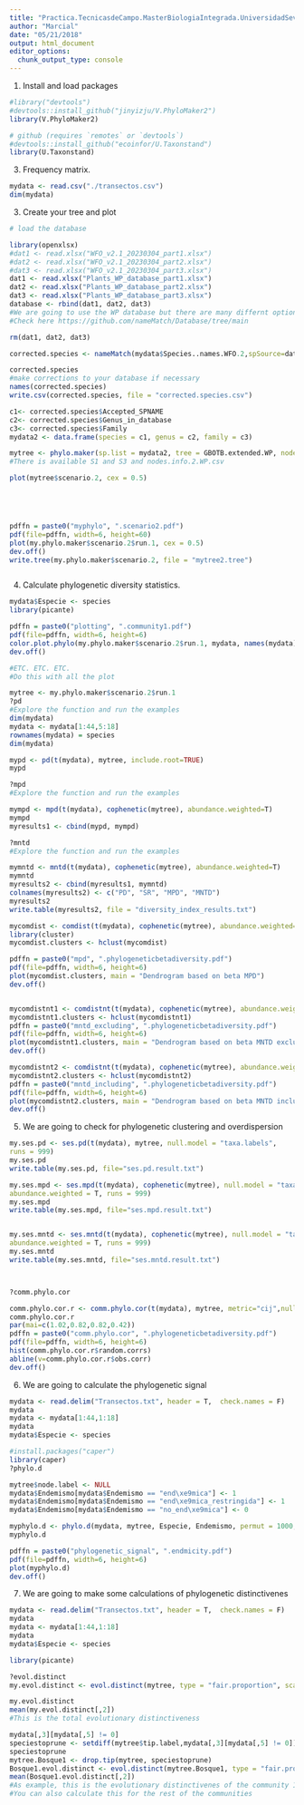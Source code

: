```yaml
---
title: "Practica.TecnicasdeCampo.MasterBiologiaIntegrada.UniversidadSevilla"
author: "Marcial"
date: "05/21/2018"
output: html_document
editor_options: 
  chunk_output_type: console
---
```

1. Install and load packages

```r
#library("devtools")
#devtools::install_github("jinyizju/V.PhyloMaker2")
library(V.PhyloMaker2)

# github (requires `remotes` or `devtools`)
#devtools::install_github("ecoinfor/U.Taxonstand")
library(U.Taxonstand)

```


3. Frequency matrix.

```r
mydata <- read.csv("./transectos.csv") 
dim(mydata)
```



3. Create your tree and plot

```r

# load the database

library(openxlsx)
#dat1 <- read.xlsx("WFO_v2.1_20230304_part1.xlsx")
#dat2 <- read.xlsx("WFO_v2.1_20230304_part2.xlsx")
#dat3 <- read.xlsx("WFO_v2.1_20230304_part3.xlsx")
dat1 <- read.xlsx("Plants_WP_database_part1.xlsx")
dat2 <- read.xlsx("Plants_WP_database_part2.xlsx")
dat3 <- read.xlsx("Plants_WP_database_part3.xlsx")
database <- rbind(dat1, dat2, dat3)
#We are going to use the WP database but there are many differnt options
#Check here https://github.com/nameMatch/Database/tree/main

rm(dat1, dat2, dat3)

corrected.species <- nameMatch(mydata$Species..names.WFO.2,spSource=database, author = FALSE, max.distance= 1, matchFirst=TRUE)

corrected.species
#make corrections to your database if necessary
names(corrected.species)
write.csv(corrected.species, file = "corrected.species.csv")

c1<- corrected.species$Accepted_SPNAME
c2<- corrected.species$Genus_in_database
c3<- corrected.species$Family
mydata2 <- data.frame(species = c1, genus = c2, family = c3)

mytree <- phylo.maker(sp.list = mydata2, tree = GBOTB.extended.WP, nodes = nodes.info.1.WP, scenarios = "S2")
#There is available S1 and S3 and nodes.info.2.WP.csv

plot(mytree$scenario.2, cex = 0.5)





pdffn = paste0("myphylo", ".scenario2.pdf")
pdf(file=pdffn, width=6, height=60)
plot(my.phylo.maker$scenario.2$run.1, cex = 0.5)
dev.off()
write.tree(my.phylo.maker$scenario.2, file = "mytree2.tree")



```


4. Calculate phylogenetic diversity statistics.

```r
mydata$Especie <- species 
library(picante)

pdffn = paste0("plotting", ".community1.pdf")
pdf(file=pdffn, width=6, height=6)
color.plot.phylo(my.phylo.maker$scenario.2$run.1, mydata, names(mydata)[5], "Especie", leg.cex = 0.6, main = paste0(names(mydata)[5]))
dev.off()

#ETC. ETC. ETC.
#Do this with all the plot

mytree <- my.phylo.maker$scenario.2$run.1
?pd
#Explore the function and run the examples
dim(mydata)
mydata <- mydata[1:44,5:18]
rownames(mydata) = species
dim(mydata)

mypd <- pd(t(mydata), mytree, include.root=TRUE)
mypd

?mpd
#Explore the function and run the examples

mympd <- mpd(t(mydata), cophenetic(mytree), abundance.weighted=T)
mympd
myresults1 <- cbind(mypd, mympd)

?mntd
#Explore the function and run the examples

mymntd <- mntd(t(mydata), cophenetic(mytree), abundance.weighted=T)
mymntd
myresults2 <- cbind(myresults1, mymntd)
colnames(myresults2) <- c("PD", "SR", "MPD", "MNTD")
myresults2
write.table(myresults2, file = "diversity_index_results.txt")

mycomdist <- comdist(t(mydata), cophenetic(mytree), abundance.weighted=T)
library(cluster)
mycomdist.clusters <- hclust(mycomdist)

pdffn = paste0("mpd", ".phylogeneticbetadiversity.pdf")
pdf(file=pdffn, width=6, height=6)
plot(mycomdist.clusters, main = "Dendrogram based on beta MPD")
dev.off()


mycomdistnt1 <- comdistnt(t(mydata), cophenetic(mytree), abundance.weighted=F, exclude.conspecifics = T)
mycomdistnt1.clusters <- hclust(mycomdistnt1)
pdffn = paste0("mntd_excluding", ".phylogeneticbetadiversity.pdf")
pdf(file=pdffn, width=6, height=6)
plot(mycomdistnt1.clusters, main = "Dendrogram based on beta MNTD excluding conspecifics")
dev.off()

mycomdistnt2 <- comdistnt(t(mydata), cophenetic(mytree), abundance.weighted=F, exclude.conspecifics = F)
mycomdistnt2.clusters <- hclust(mycomdistnt2)
pdffn = paste0("mntd_including", ".phylogeneticbetadiversity.pdf")
pdf(file=pdffn, width=6, height=6)
plot(mycomdistnt2.clusters, main = "Dendrogram based on beta MNTD including conspecifics")
dev.off()

```


5. We are going to check for phylogenetic clustering and overdispersion
```r
my.ses.pd <- ses.pd(t(mydata), mytree, null.model = "taxa.labels",
runs = 999)
my.ses.pd
write.table(my.ses.pd, file="ses.pd.result.txt")

my.ses.mpd <- ses.mpd(t(mydata), cophenetic(mytree), null.model = "taxa.labels",
abundance.weighted = T, runs = 999)
my.ses.mpd
write.table(my.ses.mpd, file="ses.mpd.result.txt")


my.ses.mntd <- ses.mntd(t(mydata), cophenetic(mytree), null.model = "taxa.labels",
abundance.weighted = T, runs = 999)
my.ses.mntd
write.table(my.ses.mntd, file="ses.mntd.result.txt")



?comm.phylo.cor

comm.phylo.cor.r <- comm.phylo.cor(t(mydata), mytree, metric="cij",null.model="sample.taxa.labels")
comm.phylo.cor.r
par(mai=c(1.02,0.82,0.82,0.42))
pdffn = paste0("comm.phylo.cor", ".phylogeneticbetadiversity.pdf")
pdf(file=pdffn, width=6, height=6)
hist(comm.phylo.cor.r$random.corrs)
abline(v=comm.phylo.cor.r$obs.corr)
dev.off()

```


6. We are going to calculate the phylogenetic signal
```r

mydata <- read.delim("Transectos.txt", header = T,  check.names = F)
mydata
mydata <- mydata[1:44,1:18]
mydata
mydata$Especie <- species 

#install.packages("caper")
library(caper)
?phylo.d

mytree$node.label <- NULL
mydata$Endemismo[mydata$Endemismo == "end\xe9mica"] <- 1
mydata$Endemismo[mydata$Endemismo == "end\xe9mica_restringida"] <- 1
mydata$Endemismo[mydata$Endemismo == "no_end\xe9mica"] <- 0

myphylo.d <- phylo.d(mydata, mytree, Especie, Endemismo, permut = 1000, rnd.bias=NULL)
myphylo.d

pdffn = paste0("phylogenetic_signal", ".endmicity.pdf")
pdf(file=pdffn, width=6, height=6)
plot(myphylo.d)
dev.off()

```


7. We are going to make some calculations of phylogenetic distinctivenes

```r

mydata <- read.delim("Transectos.txt", header = T,  check.names = F)
mydata
mydata <- mydata[1:44,1:18]
mydata
mydata$Especie <- species 

library(picante)

?evol.distinct
my.evol.distinct <- evol.distinct(mytree, type = "fair.proportion", scale = FALSE, use.branch.lengths = TRUE)

my.evol.distinct
mean(my.evol.distinct[,2])
#This is the total evolutionary distinctiveness

mydata[,3][mydata[,5] != 0]
speciestoprune <- setdiff(mytree$tip.label,mydata[,3][mydata[,5] != 0])
speciestoprune
mytree.Bosque1 <- drop.tip(mytree, speciestoprune)
Bosque1.evol.distinct <- evol.distinct(mytree.Bosque1, type = "fair.proportion", scale = FALSE, use.branch.lengths = TRUE)
mean(Bosque1.evol.distinct[,2])
#As example, this is the evolutionary distinctivenes of the community 1
#You can also calculate this for the rest of the communities

```

